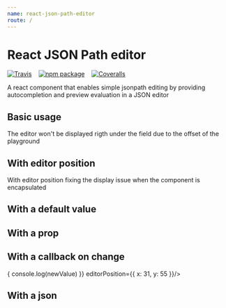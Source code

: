 ```yaml
---
name: react-json-path-editor
route: /
---
```



# React JSON Path editor

[![Travis][build-badge]][build] &nbsp;&nbsp;
[![npm package][npm-badge]][npm] &nbsp;&nbsp;
[![Coveralls][coveralls-badge]][coveralls]

A react component that enables simple jsonpath editing by providing autocompletion and preview evaluation in a JSON editor

<PropsTable of={JsonPathEditor} />

## Basic usage

The editor won't be displayed rigth under the field due to the offset of the playground

<Playground>
    <JsonPathEditor/>
</Playground>

## With editor position

With editor position fixing the display issue when the component is encapsulated

<Playground>
    <JsonPathEditor editorPosition={{ x: 31, y: 55 }}/>
</Playground>

## With a default value

<Playground>
    <JsonPathEditor value='$.' editorPosition={{ x: 31, y: 55 }}/>
</Playground>

## With a prop

<Playground>
    <JsonPathEditor inputProps={{style: {background: 'black', color: 'white'}}} editorPosition={{ x: 31, y: 55 }}/>
</Playground>


## With a callback on change

<Playground>
    <JsonPathEditor onChange={(newValue) => { console.log(newValue) }} editorPosition={{ x: 31, y: 55 }}/>
</Playground>

## With a json

<Playground>
    <JsonPathEditor json={{
  "data": [{
    "type": "articles",
    "id": "1",
    "attributes": {
      "title": "JSON API paints my bikeshed!",
      "body": "The shortest article. Ever.",
      "created": "2015-05-22T14:56:29.000Z",
      "updated": "2015-05-22T14:56:28.000Z"
    },
    "relationships": {
      "author": {
        "data": {"id": "42", "type": "people"}
      }
    }
  }],
  "included": [
    {
      "type": "people",
      "id": "42",
      "attributes": {
        "name": "John",
        "age": 80,
        "gender": "male"
      }
    }
  ]
}} editorPosition={{ x: 31, y: 55 }}/>
</Playground>

[build-badge]: https://img.shields.io/travis/JeanBaptisteWATENBERG/react-jsonpath-editor/master.png?style=flat-square
[build]: https://travis-ci.org/JeanBaptisteWATENBERG/react-jsonpath-editor

[npm-badge]: https://img.shields.io/npm/v/react-jsonpath-editor.png?style=flat-square
[npm]: https://www.npmjs.com/package/react-jsonpath-editor

[coveralls-badge]: https://img.shields.io/coveralls/JeanBaptisteWATENBERG/react-jsonpath-editor/master.png?style=flat-square
[coveralls]: https://coveralls.io/github/JeanBaptisteWATENBERG/react-jsonpath-editor
